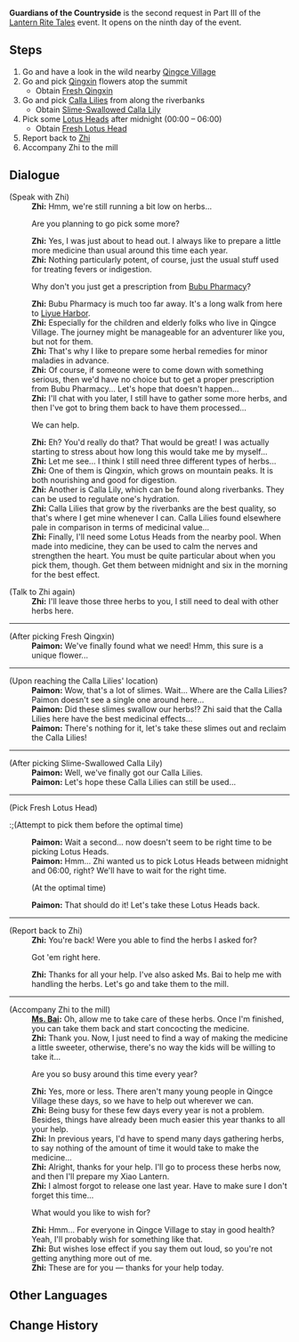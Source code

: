 {{Quest Infobox
|id            = 71823
|summary       = 
|event_name    = Lantern Rite Tales
|requirement   = Complete the quest [[Guests in Qingce]]
|mora          = 20,000
|primogems     = 30
|type          = World
|startLocation = [[Qingce Village]], [[Liyue]]
|characters    = Ms. Bai; Paimon; Traveler; Zhi
|region        = Liyue
|area          = Bishui Plain
}}
'''Guardians of the Countryside'''  is the second request in Part III of the [[Lantern Rite Tales]] event. It opens on the ninth day of the event.

==Steps==
# Go and have a look in the wild nearby [[Qingce Village]]
#Go and pick [[Qingxin]] flowers atop the summit
#* Obtain [[Fresh Qingxin]]
#Go and pick [[Calla Lily|Calla Lilies]] from along the riverbanks
#* Obtain [[Slime-Swallowed Calla Lily]]
#Pick some [[Lotus Head]]s after midnight (00:00 – 06:00)
#* Obtain [[Fresh Lotus Head]]
#Report back to [[Zhi]]
#Accompany Zhi to the mill

==Dialogue==
{{Quest Description|The festival is in full swing, [[Zhi]] of [[Qingce Village]] is trying to remedy a herb-related predicament...}}
{{Dialogue start}}
;(Speak with Zhi)
:'''Zhi:''' Hmm, we're still running a bit low on herbs...
:{{DIcon}} Are you planning to go pick some more?
:'''Zhi:''' Yes, I was just about to head out. I always like to prepare a little more medicine than usual around this time each year.
:'''Zhi:''' Nothing particularly potent, of course, just the usual stuff used for treating fevers or indigestion.
:{{DIcon}} Why don't you just get a prescription from [[Bubu Pharmacy]]?
:'''Zhi:''' Bubu Pharmacy is much too far away. It's a long walk from here to [[Liyue Harbor]].
:'''Zhi:''' Especially for the children and elderly folks who live in Qingce Village. The journey might be manageable for an adventurer like you, but not for them.
:'''Zhi:''' That's why I like to prepare some herbal remedies for minor maladies in advance.
:'''Zhi:''' Of course, if someone were to come down with something serious, then we'd have no choice but to get a proper prescription from Bubu Pharmacy... Let's hope that doesn't happen...
:'''Zhi:''' I'll chat with you later, I still have to gather some more herbs, and then I've got to bring them back to have them processed...
:{{DIcon}} We can help.
:'''Zhi:''' Eh? You'd really do that? That would be great! I was actually starting to stress about how long this would take me by myself...
:'''Zhi:''' Let me see... I think I still need three different types of herbs...
:'''Zhi:''' One of them is Qingxin, which grows on mountain peaks. It is both nourishing and good for digestion.
:'''Zhi:''' Another is Calla Lily, which can be found along riverbanks. They can be used to regulate one's hydration.
:'''Zhi:''' Calla Lilies that grow by the riverbanks are the best quality, so that's where I get mine whenever I can. Calla Lilies found elsewhere pale in comparison in terms of medicinal value...
:'''Zhi:''' Finally, I'll need some Lotus Heads from the nearby pool. When made into medicine, they can be used to calm the nerves and strengthen the heart. You must be quite particular about when you pick them, though. Get them between midnight and six in the morning for the best effect.

;(Talk to Zhi again)
:'''Zhi:''' I'll leave those three herbs to you, I still need to deal with other herbs here.
----
;(After picking Fresh Qingxin)
:'''Paimon:''' We've finally found what we need! Hmm, this sure is a unique flower...
----
;(Upon reaching the Calla Lilies' location)
:'''Paimon:''' Wow, that's a lot of slimes. Wait... Where are the Calla Lilies? Paimon doesn't see a single one around here...
:'''Paimon:''' Did these slimes swallow our herbs!? Zhi said that the Calla Lilies here have the best medicinal effects...
:'''Paimon:''' There's nothing for it, let's take these slimes out and reclaim the Calla Lilies!
----
;(After picking Slime-Swallowed Calla Lily)
:'''Paimon:''' Well, we've finally got our Calla Lilies.
:'''Paimon:''' Let's hope these Calla Lilies can still be used...
----
;(Pick Fresh Lotus Head)
:;(Attempt to pick them before the optimal time)
:'''Paimon:''' Wait a second... now doesn't seem to be right time to be picking Lotus Heads.
:'''Paimon:''' Hmm... Zhi wanted us to pick Lotus Heads between midnight and 06:00, right? We'll have to wait for the right time.
:;(At the optimal time)
:'''Paimon:''' That should do it! Let's take these Lotus Heads back.
----
;(Report back to Zhi)
:'''Zhi:''' You're back! Were you able to find the herbs I asked for?
:{{DIcon}} Got 'em right here.
:'''Zhi:''' Thanks for all your help. I've also asked Ms. Bai to help me with handling the herbs. Let's go and take them to the mill.
----
;(Accompany Zhi to the mill)
:'''[[Ms. Bai]]:''' Oh, allow me to take care of these herbs. Once I'm finished, you can take them back and start concocting the medicine.
:'''Zhi:''' Thank you. Now, I just need to find a way of making the medicine a little sweeter, otherwise, there's no way the kids will be willing to take it...
:{{DIcon}} Are you so busy around this time every year?
:'''Zhi:''' Yes, more or less. There aren't many young people in Qingce Village these days, so we have to help out wherever we can.
:'''Zhi:''' Being busy for these few days every year is not a problem. Besides, things have already been much easier this year thanks to all your help.
:'''Zhi:''' In previous years, I'd have to spend many days gathering herbs, to say nothing of the amount of time it would take to make the medicine...
:'''Zhi:''' Alright, thanks for your help. I'll go to process these herbs now, and then I'll prepare my Xiao Lantern.
:'''Zhi:''' I almost forgot to release one last year. Have to make sure I don't forget this time...
:{{DIcon}} What would you like to wish for?
:'''Zhi:''' Hmm... For everyone in Qingce Village to stay in good health? Yeah, I'll probably wish for something like that.
:'''Zhi:''' But wishes lose effect if you say them out loud, so you're not getting anything more out of me.
:'''Zhi:''' These are for you &mdash; thanks for your help today.
{{Dialogue end}}

==Other Languages==
{{Other Languages
|en      = Guardians of the Countryside
|zhs     = 守乡人
|zhs_rm  = Shǒu Xiāng Rén
|zht     = 守鄉人
|zht_rm  = Shǒu Xiāng Rén
|zh_tl   = Guardians of the Countryside
|ja      = 郷を守る人
|ja_rm   = Gou wo Mamoru Hito
|ja_tl   = Guardians of the Countryside
|ko      = 고향을 수호하는 자
|ko_rm   = 
|ko_tl   = 
|es      = Velando por los aldeanos
|es_tl   = Watching Over the Villagers
|fr      = Tour floral
|fr_tl   = Floral Walk
|ru      = На страже деревни
|ru_tl   = 
|th      = ผู้ปกป้องนอกเมือง
|th_rm   = 
|th_tl   = 
|vi      = Người ở lại cố hương
|vi_tl   = 
|de      = Wächter der Lande
|de_tl   = Guardian of the Land
|id      = Penjaga Pinggiran Kota
|id_tl   = Guardian of the Countryside
|pt      = Ajudando os Aldeões
|pt_tl   = 
}}

==Change History==
{{Change History|1.3}}